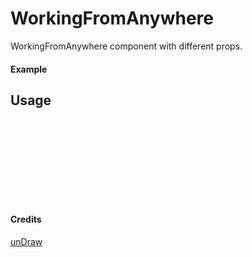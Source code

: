 
<Meta of={WorkingFromAnywhere} title="unDraw/WorkingFromAnywhere" />

# WorkingFromAnywhere

WorkingFromAnywhere component with different props.

#### Example

<Canvas of={WorkingFromAnywhere.Primary} />

## Usage

```ts
import { WorkingFromAnywhere } from "yadl-ui";

const Example = () => {
  return (
      <WorkingFromAnywhere />
  );
};

export default Example;
```

#### Credits
[unDraw](https://undraw.co/illustrations)
